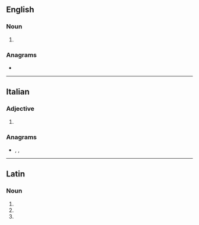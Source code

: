 ==English==

===Noun===
{{head|en|noun form}}

# {{plural of|triduum|lang=en}}

===Anagrams===
* {{anagrams|en|a=adirtu|Taurid}}

----

==Italian==

===Adjective===
{{head|it|adjective form}}

# {{feminine singular of|triduo|lang=it}}

===Anagrams===
* {{l|it|diruta}}, {{l|it|durati}}, {{l|it|durità}}

----

==Latin==

===Noun===
{{la-noun-form|trīdua}}

# {{inflection of|trīduum||nom|p|lang=la}}
# {{inflection of|trīduum||acc|p|lang=la}}
# {{inflection of|trīduum||voc|p|lang=la}}
